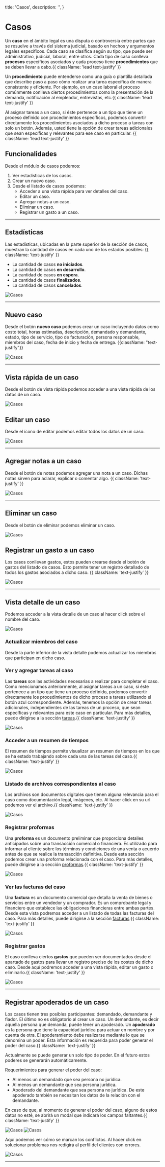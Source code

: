  title: 'Casos',
  description: '',
}

# Casos

Un **caso** en el ámbito legal es una disputa o controversia entre partes que se resuelve a través del sistema judicial, basado en hechos y argumentos legales específicos.
Cada caso se clasifica según su tipo, que puede ser administrativo, judicial, laboral, entre otros. Cada tipo de caso conlleva **procesos** específicos asociados y cada proceso tiene **procedimientos** que se deben llevar a cabo.{{ className: 'lead text-justify' }}

Un **procedimiento** puede entenderse como una guía o plantilla detallada que describe paso a paso cómo realizar una tarea específica de manera consistente y eficiente. Por ejemplo, en un caso laboral el proceso comúnmente conlleva ciertos procedimientos como la presentación de la demanda, notificación al empleador, entrevistas, etc.{{ className: 'lead text-justify' }}

Al asignar tareas a un caso, si éste pertenece a un tipo que tiene un proceso definido con procedimientos específicos, podemos convertir directamente los procedimientos asociados a dicho proceso a tareas con solo un botón. Además, usted tiene la opción de crear tareas adicionales que sean específicas y relevantes para ese caso en particular. {{ className: 'lead text-justify' }}

## Funcionalidades

Desde el módulo de casos podemos:

1. Ver estadísticas de los casos.
2. Crear un nuevo caso.
3. Desde el listado de casos podemos:
   - Acceder a una vista rápida para ver detalles del caso.
   - Editar un caso.
   - Agregar notas a un caso.
   - Eliminar un caso.
   - Registrar un gasto a un caso.

---

## Estadísticas

Las estadísticas, ubicadas en la parte superior de la sección de casos, muestran la cantidad de casos en cada uno de los estados posibles: {{ className: 'text-justify' }}

- La cantidad de casos **no iniciados**.
- La cantidad de casos **en desarrollo**.
- La cantidad de casos **en espera**.
- La cantidad de casos **finalizados**.
- La cantidad de casos **cancelados**.

<Image src="/images/casos-1.png" alt="Casos" width={1093} height={796} />

---

## Nuevo caso

Desde el botón **nuevo caso** podemos crear un caso incluyendo datos como costo total, horas estimadas, descripción, demandado y demandante, estado, tipo de servicio, tipo de facturación, persona responsable, miembros del caso, fecha de inicio y fecha de entrega. {{className: "text-justify"}}

<Image src="/images/casos-2.png" alt="Casos" width={747} height={617} />

---

## Vista rápida de un caso

Desde el botón de vista rápida <FlashOnIcon/> podemos acceder a una vista rápida de los datos de un caso.

<Image src="/images/casos-3.png" alt="Casos" width={817} height={569} />

## Editar un caso

Desde el ícono de editar <ModeEditIcon /> podemos editar todos los datos de un caso.

<Image src="/images/casos-4.png" alt="Casos" width={1008} height={418} />

---

## Agregar notas a un caso

Desde el botón de notas <EditNoteIcon/> podemos agregar una nota a un caso. Dichas notas sirven para aclarar, explicar o comentar algo. {{ className: 'text-justify' }}

<Image src="/images/casos-4.png" alt="Casos" width={1008} height={418} />

---

## Eliminar un caso

Desde el botón de eliminar <DeleteIcon/> podemos eliminar un caso.

<Image src="/images/casos-4.png" alt="Casos" width={1008} height={418} />

## Registrar un gasto a un caso

Los casos conllevan gastos, estos pueden crearse desde el botón de gastos <DescriptionIcon/> del listado de casos. Esto permite tener un registro detallado de todos los gastos asociados a dicho caso. {{ className: 'text-justify' }}

<Image src="/images/casos-4.png" alt="Casos" width={1008} height={418} />

---

## Vista detalle de un caso

Podemos acceder a la vista detalle de un caso al hacer click sobre el nombre del caso.

<Image src="/images/casos-5.png" alt="Casos" width={1096} height={1063} />

### Actualizar miembros del caso

Desde la parte inferior de la vista detalle podemos actualizar los miembros que participan en dicho caso.

### Ver y agregar tareas al caso

Las **tareas** son las actividades necesarias a realizar para completar el caso. Como mencionamos anteriormente, al asignar tareas a un caso, si éste pertenece a un tipo que tiene un proceso definido, podemos convertir directamente los procedimientos de dicho proceso a tareas utilizando el botón azul correspondiente. Además, tenemos la opción de crear tareas adicionales, independientes de las tareas de un proceso, que sean específicas y relevantes para este caso en particular. Para más detalles, puede dirigirse a la sección <a href="/tareas">tareas</a>.{{ className: 'text-justify' }}

<Image src="/images/casos-6.png" alt="Casos" width={1100} height={938} />

### Acceder a un resumen de tiempos

El resumen de tiempos permite visualizar un resumen de tiempos en los que se ha estado trabajando sobre cada una de las tareas del caso.{{ className: 'text-justify' }}

<Image src="/images/casos-7.png" alt="Casos" width={1098} height={2707} />

### Listado de archivos correspondientes al caso

Los archivos son documentos digitales que tienen alguna relevancia para el caso como documentación legal, imágenes, etc. Al hacer click en su url podemos ver el archivo.{{ className: 'text-justify' }}

<Image src="/images/casos-8.png" alt="Casos" width={1099} height={529} />

### Registrar proformas

Una **proforma** es un documento preliminar que proporciona detalles anticipados sobre una transacción comercial o financiera. Es utilizado para informar al cliente sobre los términos y condiciones de una venta o acuerdo antes de que se realice la transacción definitiva. Desde esta sección podemos crear una proforma relacionada con el caso. Para más detalles, puede dirigirse a la sección <a href="/ventas#proformas"> proformas</a>.{{ className: 'text-justify' }}

<Image src="/images/casos-9.png" alt="Casos" width={1092} height={702} />

### Ver las facturas del caso

Una **factura** es un documento comercial que detalla la venta de bienes o servicios entre un vendedor y un comprador. Es un comprobante legal y financiero que establece las obligaciones financieras entre ambas partes. Desde esta vista podremos acceder a un listado de todas las facturas del caso. Para más detalles, puede dirigirse a la sección <a href="/ventas#facturas"> facturas</a>.{{ className: 'text-justify' }}

<Image src="/images/casos-10.png" alt="Casos" width={1089} height={606} />

### Registrar gastos

El caso conlleva ciertos **gastos** que pueden ser documentados desde el apartado de gastos para llevar un registro preciso de los costes de dicho caso. Desde aquí podremos acceder a una vista rápida, editar un gasto o eliminarlo.{{ className: 'text-justify' }}

<Image src="/images/casos-11.png" alt="Casos" width={1096} height={2053} />

---

## Registrar apoderados de un caso

Los casos tienen tres posibles participantes: demandado, demandante y fiador. El último no es obligatorio al crear un caso. Un demandante, es decir aquella persona que demanda, puede tener un apoderado. Un **apoderado** es la persona que tiene la capacidad jurídica para actuar en nombre y por cuenta de otra. El apoderamiento debe realizarse mediante lo que se denomina un poder. Esta información es requerida para poder generar el poder del caso.{{ className: 'text-justify' }}

Actualmente se puede generar un solo tipo de poder. En el futuro estos poderes se generarán automáticamente.

Requerimientos para generar el poder del caso:

- Al menos un demandado que sea persona no jurídica.
- Al menos un demandante que sea persona jurídica.
- Apoderado del demandante que sea persona no jurídica. De este apoderado también se necesitan los datos de la relación con el demandante.

En caso de que, al momento de generar el poder del caso, alguno de estos datos no esté, se abrirá un modal que indicará los campos faltantes.{{ className: 'text-justify' }}

<Image src="/images/casos-12.png" alt="Casos" width={925} height={440} />
<Image src="/images/casos-13.png" alt="Casos" width={922} height={373} />

Aquí podemos ver cómo se marcan los conflictos. Al hacer click en solucionar problemas nos redigirá al perfil del clientes con errores.

<Image src="/images/casos-14.png" alt="Casos" width={755} height={370} />

---

